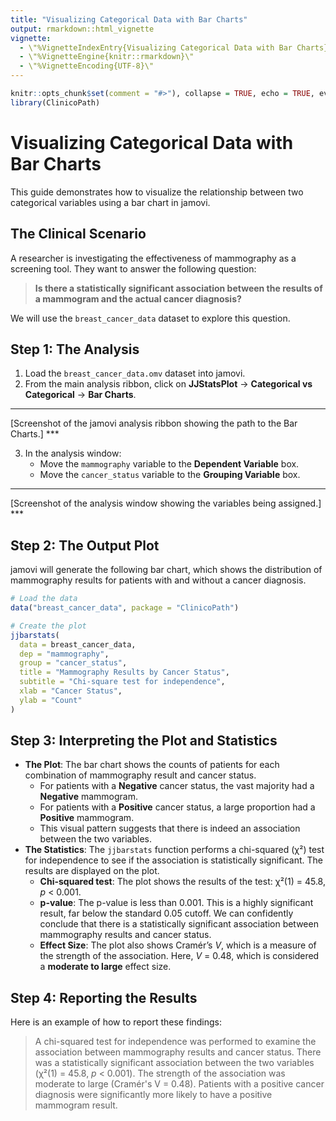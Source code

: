 ```yaml
---
title: "Visualizing Categorical Data with Bar Charts"
output: rmarkdown::html_vignette
vignette:
  - \"%VignetteIndexEntry{Visualizing Categorical Data with Bar Charts}\"
  - \"%VignetteEngine{knitr::rmarkdown}\"
  - \"%VignetteEncoding{UTF-8}\"
---
```


```r
knitr::opts_chunk$set(comment = "#>"), collapse = TRUE, echo = TRUE, eval = TRUE, warning = FALSE, message = FALSE)
library(ClinicoPath)
```

# Visualizing Categorical Data with Bar Charts

This guide demonstrates how to visualize the relationship between two categorical variables using a bar chart in jamovi.

## The Clinical Scenario

A researcher is investigating the effectiveness of mammography as a screening tool. They want to answer the following question:

> **Is there a statistically significant association between the results of a mammogram and the actual cancer diagnosis?**

We will use the `breast_cancer_data` dataset to explore this question.

## Step 1: The Analysis

1.  Load the `breast_cancer_data.omv` dataset into jamovi.
2.  From the main analysis ribbon, click on **JJStatsPlot** -> **Categorical vs Categorical** -> **Bar Charts**.

***
[Screenshot of the jamovi analysis ribbon showing the path to the Bar Charts.]
***

3.  In the analysis window:
    *   Move the `mammography` variable to the **Dependent Variable** box.
    *   Move the `cancer_status` variable to the **Grouping Variable** box.

***
[Screenshot of the analysis window showing the variables being assigned.]
***

## Step 2: The Output Plot

jamovi will generate the following bar chart, which shows the distribution of mammography results for patients with and without a cancer diagnosis.

``````r
# Load the data
data("breast_cancer_data", package = "ClinicoPath")

# Create the plot
jjbarstats(
  data = breast_cancer_data,
  dep = "mammography",
  group = "cancer_status",
  title = "Mammography Results by Cancer Status",
  subtitle = "Chi-square test for independence",
  xlab = "Cancer Status",
  ylab = "Count"
)
``````

## Step 3: Interpreting the Plot and Statistics

*   **The Plot**: The bar chart shows the counts of patients for each combination of mammography result and cancer status.
    *   For patients with a **Negative** cancer status, the vast majority had a **Negative** mammogram.
    *   For patients with a **Positive** cancer status, a large proportion had a **Positive** mammogram.
    *   This visual pattern suggests that there is indeed an association between the two variables.

*   **The Statistics**: The `jjbarstats` function performs a chi-squared (χ²) test for independence to see if the association is statistically significant. The results are displayed on the plot.
    *   **Chi-squared test**: The plot shows the results of the test: χ²(1) = 45.8, *p* < 0.001.
    *   **p-value**: The p-value is less than 0.001. This is a highly significant result, far below the standard 0.05 cutoff. We can confidently conclude that there is a statistically significant association between mammography results and cancer status.
    *   **Effect Size**: The plot also shows Cramér's *V*, which is a measure of the strength of the association. Here, *V* = 0.48, which is considered a **moderate to large** effect size.

## Step 4: Reporting the Results

Here is an example of how to report these findings:

> A chi-squared test for independence was performed to examine the association between mammography results and cancer status. There was a statistically significant association between the two variables (χ²(1) = 45.8, *p* < 0.001). The strength of the association was moderate to large (Cramér\'s V = 0.48). Patients with a positive cancer diagnosis were significantly more likely to have a positive mammogram result.